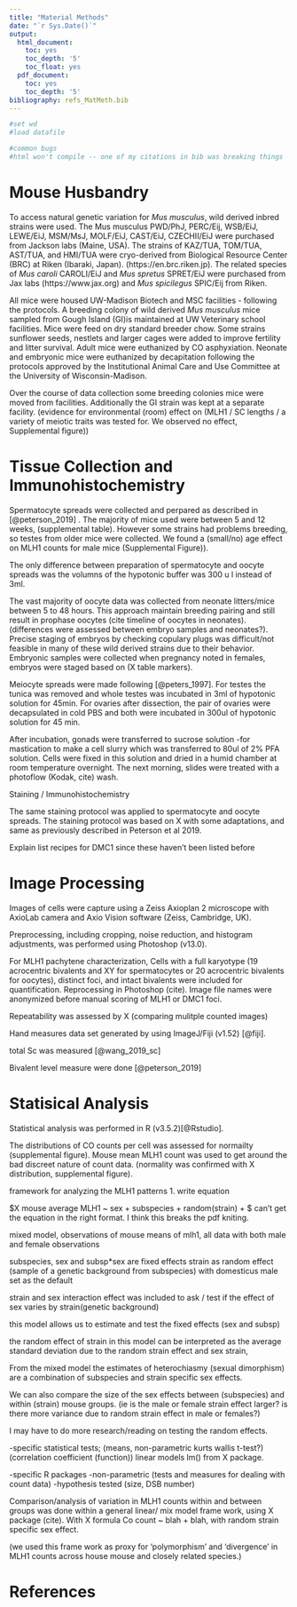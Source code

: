 ```yaml
---
title: "Material Methods"
date: "`r Sys.Date()`"
output:
  html_document:
    toc: yes
    toc_depth: '5'
    toc_float: yes
  pdf_document:
    toc: yes
    toc_depth: '5'
bibliography: refs_MatMeth.bib
---
```



```r
#set wd
#load datafile

#common bugs
#html won't compile -- one of my citations in bib was breaking things
```


# Mouse Husbandry


To access natural genetic variation for *Mus musculus*, wild derived inbred strains were used. The Mus musculus PWD/PhJ, PERC/Eij, WSB/EiJ, LEWE/EiJ, MSM/MsJ, MOLF/EiJ, CAST/EiJ, CZECHII/EiJ were purchased from Jackson labs (Maine, USA). The strains of KAZ/TUA, TOM/TUA, AST/TUA, and HMI/TUA were cryo-derived from Biological Resource Center (BRC) at Riken (Ibaraki, Japan).  (https://en.brc.riken.jp).
The related species of *Mus caroli* CAROLI/EiJ and *Mus spretus* SPRET/EiJ were purchased from Jax labs (https://www.jax.org) and *Mus spicilegus* SPIC/Eij from Riken. 

 All mice were housed UW-Madison Biotech and MSC facilities - following the protocols.  A breeding colony of wild derived 
*Mus musculus* mice sampled from Gough Island (GI)is maintained at UW Veterinary school facilities.
 Mice were feed on dry standard breeder chow. Some strains sunflower seeds, nestlets and larger cages were added to improve fertility and litter survival. Adult mice were euthanized by CO asphyxiation. Neonate and embryonic mice were euthanized by decapitation following the protocols approved by the Institutional Animal Care and Use Committee at the University of Wisconsin-Madison.

Over the course of data collection some breeding colonies  mice were moved from facilities. Additionally the GI strain was kept at a separate facility.  (evidence for environmental (room) effect on (MLH1 / SC lengths / a variety of meiotic traits was tested for. We observed no effect, Supplemental figure))



# Tissue Collection and Immunohistochemistry

Spermatocyte spreads were collected and perpared as described in [@peterson_2019] . The majority of mice used were between 5 and 12 weeks, (supplemental table). However some strains had problems breeding, so testes from older mice were collected. We found a (small/no) age effect on MLH1 counts for male mice (Supplemental Figure)). 

The only difference between preparation of spermatocyte and oocyte spreads was the volumns of the hypotonic buffer was 300 u l instead of 3ml.

The vast majority of oocyte data was collected from neonate litters/mice between 5 to 48 hours. This approach maintain breeding pairing and still result in prophase oocytes (cite timeline of oocytes in neonates). (differences were assessed between embryo samples and neonates?). Precise staging of embryos by checking copulary plugs was difficult/not feasible in many of these wild derived strains due to their behavior. Embryonic samples were collected when pregnancy noted in females, embryos were staged based on (X table markers).


Meiocyte spreads were made following [@peters_1997]. For testes the tunica was removed and whole testes was incubated in 3ml of hypotonic solution for 45min. For ovaries after dissection, the pair of ovaries were decapsulated in cold PBS and both were incubated in 300ul of hypotonic solution for 45 min.

After incubation, gonads were transferred to sucrose solution -for mastication to make a cell slurry which was transferred to 80ul of 2% PFA solution. Cells were fixed in this solution and dried in a humid chamber at room temperature overnight. The next morning, slides were treated with a photoflow (Kodak, cite) wash.


Staining / Immunohistochemistry

The same staining protocol was applied to spermatocyte and oocyte spreads.
The staining protocol was based on X with some adaptations, and same as previously described in Peterson et al 2019.

Explain list recipes for DMC1 since these haven't been listed before


# Image Processing

Images of cells were capture using a Zeiss Axioplan 2 microscope with AxioLab camera and Axio Vision software (Zeiss, Cambridge, UK). 

Preprocessing, including cropping, noise reduction, and histogram adjustments, was performed using Photoshop (v13.0).

For MLH1 pachytene characterization, Cells with a full karyotype (19 acrocentric bivalents and XY for spermatocytes or 20 acrocentric bivalents for oocytes), distinct foci, and intact bivalents were included for quantification.
Reprocessing in Photoshop (cite). Image file names were anonymized before manual scoring of MLH1 or DMC1 foci.

Repeatability was assessed by X (comparing mulitple counted images)

Hand measures data set generated by using ImageJ/Fiji (v1.52) [@fiji].

total Sc was measured [@wang_2019_sc]

Bivalent level measure were done [@peterson_2019]



# Statisical Analysis

Statistical analysis was performed in R (v3.5.2)[@Rstudio].

The distributions of CO counts per cell was assessed for normailty (supplemental figure). Mouse mean MLH1 count was used to get around the bad discreet nature of count data. (normality was confirmed with X distribution, supplemental figure). 


framework for analyzing the MLH1 patterns
1. write equation

$X \sim mouse average MLH1 ~ sex + subspecies + random(strain) + \xi $
 can't get the equation in the right format. I think this breaks the pdf kniting.

mixed model, observations of mouse means of mlh1, all data with both male and female observations

subspecies, sex and subsp*sex are fixed effects
strain as random effect (sample of a genetic background from subspecies)
with domesticus male set as the default

strain and sex interaction effect was included to ask / test if the effect of sex varies by strain(genetic background)

this model allows us to estimate and test the fixed effects (sex and subsp)

the random effect of strain in this model can be interpreted as the average standard deviation due to the random strain effect
and sex  strain, 

From the mixed model the estimates of heterochiasmy (sexual dimorphism) are a combination of subspecies and strain specific sex effects.

We can also compare the size of the sex effects between (subspecies) and within (strain) mouse groups. (ie is the male or female strain effect larger? is there more variance due to random strain effect in male or females?)

I may have to do more research/reading on testing the random effects.

-specific statistical tests; (means, non-parametric kurts wallis t-test?) (correlation coefficient (function))
linear models lm() from X package.

-specific R packages
-non-parametric  (tests and measures for dealing with count data)
-hypothesis tested (size, DSB number)

Comparison/analysis of variation in MLH1 counts within and between groups was done within a general linear/ mix model frame work, using X package (cite).
With X formula Co count ~ blah + blah, with random strain specific sex effect.

(we used this frame work as proxy for 'polymorphism' and 'divergence' in MLH1 counts across house mouse and closely related species.)


# References